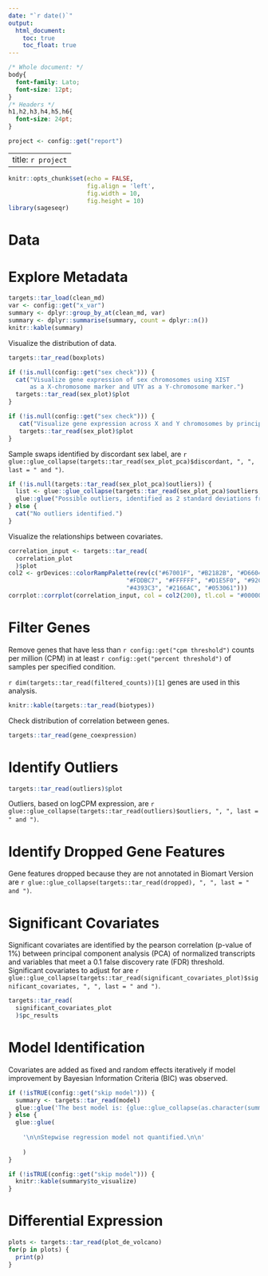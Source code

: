 ```yaml
---
date: "`r date()`"
output: 
  html_document:
    toc: true
    toc_float: true
---
```


```css
/* Whole document: */
body{
  font-family: Lato;
  font-size: 12pt;
}
/* Headers */
h1,h2,h3,h4,h5,h6{
  font-size: 24pt;
}
```

```r
project <- config::get("report")
```
---
title: `r project`
---
```r
knitr::opts_chunk$set(echo = FALSE, 
                      fig.align = 'left',
                      fig.width = 10, 
                      fig.height = 10)
library(sageseqr)
```
# Data


# Explore Metadata

```r
targets::tar_load(clean_md)
var <- config::get("x_var")
summary <- dplyr::group_by_at(clean_md, var)
summary <- dplyr::summarise(summary, count = dplyr::n())
knitr::kable(summary)
```

Visualize the distribution of data.
```r
targets::tar_read(boxplots)
```

```r
if (!is.null(config::get("sex check"))) {
  cat("Visualize gene expression of sex chromosomes using XIST 
      as a X-chromosome marker and UTY as a Y-chromosome marker.")
  targets::tar_read(sex_plot)$plot
}
```

```r
if (!is.null(config::get("sex check"))) {
   cat("Visualize gene expression across X and Y chromosomes by principal component analysis (PCA).")
   targets::tar_read(sex_plot)$plot
}
```

Sample swaps identified by discordant sex label, are `r glue::glue_collapse(targets::tar_read(sex_plot_pca)$discordant, ", ", last = " and ")`.

```r
if (!is.null(targets::tar_read(sex_plot_pca)$outliers)) {
  list <- glue::glue_collapse(targets::tar_read(sex_plot_pca)$outliers, ", ", last = " and ")
  glue::glue("Possible outliers, identified as 2 standard deviations from the mean of samples n split by {config::get('sex check')} are {list}.")
} else {
  cat("No outliers identified.")
}
```

Visualize the relationships between covariates.
```r
correlation_input <- targets::tar_read(
  correlation_plot
  )$plot
col2 <- grDevices::colorRampPalette(rev(c("#67001F", "#B2182B", "#D6604D", "#F4A582",
                                 "#FDDBC7", "#FFFFFF", "#D1E5F0", "#92C5DE",
                                 "#4393C3", "#2166AC", "#053061")))
corrplot::corrplot(correlation_input, col = col2(200), tl.col = "#000000")
```

# Filter Genes

Remove genes that have less than `r config::get("cpm threshold")` counts per million (CPM) in at least `r config::get("percent threshold")` of samples per specified condition.

`r dim(targets::tar_read(filtered_counts))[1]` genes are used in this analysis.
```r
knitr::kable(targets::tar_read(biotypes))
```

Check distribution of correlation between genes.
```r
targets::tar_read(gene_coexpression)
```

# Identify Outliers

```r
targets::tar_read(outliers)$plot
```
Outliers, based on logCPM expression, are `r glue::glue_collapse(targets::tar_read(outliers)$outliers, ", ", last = " and ")`.

# Identify Dropped Gene Features

Gene features dropped because they are not annotated in Biomart Version are `r glue::glue_collapse(targets::tar_read(dropped), ", ", last = " and ")`.

# Significant Covariates

Significant covariates are identified by the pearson correlation (p-value of 1%) between principal component analysis (PCA) of normalized transcripts and variables that meet a 0.1 false discovery rate (FDR) threshold. Significant covariates to adjust for are `r glue::glue_collapse(targets::tar_read(significant_covariates_plot)$significant_covariates, ", ", last = " and ")`.

```r
targets::tar_read(
  significant_covariates_plot
  )$pc_results
```

# Model Identification
Covariates are added as fixed and random effects iteratively if model improvement by  Bayesian Information Criteria (BIC) was observed.
```r
if (!isTRUE(config::get("skip model"))) {
  summary <- targets::tar_read(model)
  glue::glue('The best model is: {glue::glue_collapse(as.character(summary$formula), " ")}')
} else {
  glue::glue(
    
    '\n\nStepwise regression model not quantified.\n\n'
    
    )
}
```
\n
```r
if (!isTRUE(config::get("skip model"))) {
  knitr::kable(summary$to_visualize)
}
```
# Differential Expression

```r
plots <- targets::tar_read(plot_de_volcano)
for(p in plots) {
  print(p)
}
```
